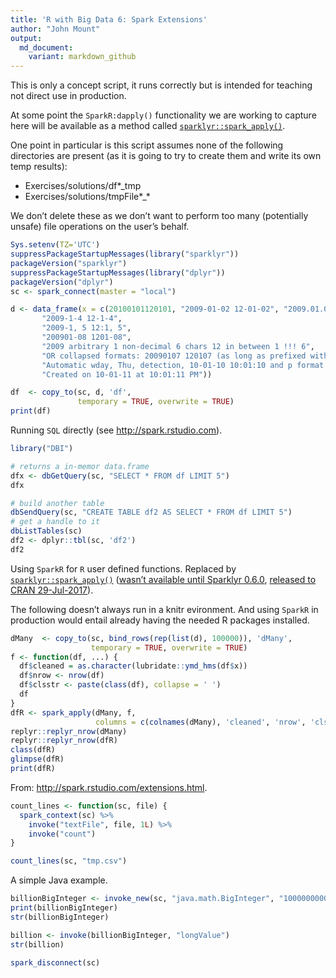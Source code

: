 ```yaml
---
title: 'R with Big Data 6: Spark Extensions'
author: "John Mount"
output:
  md_document:
    variant: markdown_github
---
```


This is only a concept script, it runs correctly but is intended for
teaching not direct use in production.

At some point the `SparkR:dapply()` functionality we are working to capture here will be available as a method called [`sparklyr::spark_apply()`](https://github.com/rstudio/sparklyr/pull/728).

One point in particular is this script assumes none of the following directories are present (as it is going to try to create them and write its own temp results):

  * Exercises/solutions/df*_tmp
  * Exercises/solutions/tmpFile*_*

We don't delete these as we don't want to perform too many (potentially unsafe) file operations on the user's behalf.



```r
Sys.setenv(TZ='UTC')
suppressPackageStartupMessages(library("sparklyr"))
packageVersion("sparklyr")
suppressPackageStartupMessages(library("dplyr"))
packageVersion("dplyr")
sc <- spark_connect(master = "local")
```


```r
d <- data_frame(x = c(20100101120101, "2009-01-02 12-01-02", "2009.01.03 12:01:03",
       "2009-1-4 12-1-4",
       "2009-1, 5 12:1, 5",
       "200901-08 1201-08",
       "2009 arbitrary 1 non-decimal 6 chars 12 in between 1 !!! 6",
       "OR collapsed formats: 20090107 120107 (as long as prefixed with zeros)",
       "Automatic wday, Thu, detection, 10-01-10 10:01:10 and p format: AM",
       "Created on 10-01-11 at 10:01:11 PM"))

df  <- copy_to(sc, d, 'df', 
               temporary = TRUE, overwrite = TRUE)
print(df)
```

Running `SQL` directly (see [http://spark.rstudio.com](http://spark.rstudio.com)).

```r
library("DBI")

# returns a in-memor data.frame
dfx <- dbGetQuery(sc, "SELECT * FROM df LIMIT 5")
dfx

# build another table
dbSendQuery(sc, "CREATE TABLE df2 AS SELECT * FROM df LIMIT 5")
# get a handle to it
dbListTables(sc)
df2 <- dplyr::tbl(sc, 'df2')
df2
```


Using `SparkR` for `R` user defined functions.  Replaced by [`sparklyr::spark_apply()`](https://spark.rstudio.com/articles/guides-distributed-r.html) ([wasn't available until Sparklyr 0.6.0](https://github.com/rstudio/sparklyr/blob/master/NEWS.md), [released to CRAN 29-Jul-2017](https://cran.rstudio.com/src/contrib/Archive/sparklyr/)).

The following doesn't always run in a knitr evironment.  And using `SparkR` in production would entail already having the needed R packages installed.

```r
dMany  <- copy_to(sc, bind_rows(rep(list(d), 100000)), 'dMany', 
                  temporary = TRUE, overwrite = TRUE)
f <- function(df, ...) {
  df$cleaned = as.character(lubridate::ymd_hms(df$x))
  df$nrow <- nrow(df)
  df$clsstr <- paste(class(df), collapse = ' ')
  df
}
dfR <- spark_apply(dMany, f, 
                   columns = c(colnames(dMany), 'cleaned', 'nrow', 'clsstr'))
replyr::replyr_nrow(dMany)
replyr::replyr_nrow(dfR)
class(dfR)
glimpse(dfR)
print(dfR)
```




From: [http://spark.rstudio.com/extensions.html](http://spark.rstudio.com/extensions.html).

```r
count_lines <- function(sc, file) {
  spark_context(sc) %>% 
    invoke("textFile", file, 1L) %>% 
    invoke("count")
}

count_lines(sc, "tmp.csv")
```

A simple Java example.

```r
billionBigInteger <- invoke_new(sc, "java.math.BigInteger", "1000000000")
print(billionBigInteger)
str(billionBigInteger)

billion <- invoke(billionBigInteger, "longValue")
str(billion)
```

```r
spark_disconnect(sc)
```




